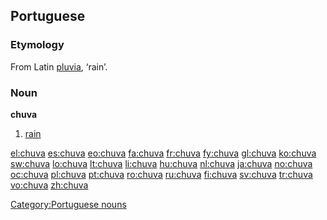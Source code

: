 {{also|chůva}}
==Portuguese==

===Etymology===
From Latin [[pluvia]], ‘rain’.

===Noun===
'''chuva''' {{f}}

# [[rain]]

[[Category:Portuguese nouns]]

[[el:chuva]]
[[es:chuva]]
[[eo:chuva]]
[[fa:chuva]]
[[fr:chuva]]
[[fy:chuva]]
[[gl:chuva]]
[[ko:chuva]]
[[sw:chuva]]
[[lo:chuva]]
[[lt:chuva]]
[[li:chuva]]
[[hu:chuva]]
[[nl:chuva]]
[[ja:chuva]]
[[no:chuva]]
[[oc:chuva]]
[[pl:chuva]]
[[pt:chuva]]
[[ro:chuva]]
[[ru:chuva]]
[[fi:chuva]]
[[sv:chuva]]
[[tr:chuva]]
[[vo:chuva]]
[[zh:chuva]]